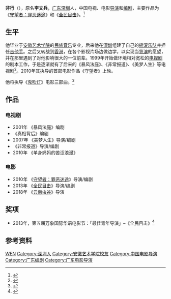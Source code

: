 '''非行'''（{{bd|1970年|12月6日|}}），原名'''李文兵'''，[[广东|广东]][[深圳|深圳]]人，中国电视、电影[[导演|导演]]和[[编剧|编剧]]，主要作品为《[[守望者：罪恶迷途|守望者：罪恶迷途]]》和《[[全民目击|全民目击]]》。<ref name="导演">{{cite web |url=http://www.chinanews.com/yl/2013/09-04/5243015.shtml |language= |title=《全民目击》导演：剧本源于“富二代”事件 |publisher=深圳晚报 |date=2013年9月4日 |accessdate= |archive-date=2013年9月22日 |archive-url=https://web.archive.org/web/20130922151303/http://www.chinanews.com/yl/2013/09-04/5243015.shtml |dead-url=no }}</ref>

== 生平 ==
他毕业于[[安徽艺术学院|安徽艺术学院]]的[[民族音乐|民族音乐]]专业，后来他在[[深圳|深圳]]组建了自己的[[摇滚乐队|摇滚乐队]]并担任[[吉他手|吉他手]]。之后又转战到[[香港|香港]]，在各个影视片场边做边学，以实现当[[导演|导演]]的愿望，并在那里遇到了对他影响很大的一位前辈。1999年开始做环境相对宽松的[[电视剧|电视剧]]的剧本工作，于是逐渐就有了后来的《暴风法庭》、《非常报道》、《美梦人生》等电视剧<ref >{{cite web |url=http://ent.sina.com.cn/m/c/2010-08-09/22303045746_6.shtml |language= |title=中国导演新势力：非行 让中国类型片走向世界 |publisher=《中国银幕》 |date=2010年8月9日 |accessdate= |archive-date=2016-03-04 |archive-url=https://web.archive.org/web/20160304220214/http://ent.sina.com.cn/m/c/2010-08-09/22303045746_6.shtml |dead-url=no }}</ref>。2010年其执导的首部电影作品《守望者》上映。

他将执导《[[鬼吹灯|鬼吹灯]]》电影三部曲。<ref >{{cite web |url=http://news.mtime.com/2016/08/16/1558678.html |language= |title=导演非行透露电影《鬼吹灯》全用新人 |publisher=Mtime时光网 |date=2016-08-16 |accessdate= |archive-date=2017-11-29 |archive-url=https://web.archive.org/web/20171129092544/http://news.mtime.com/2016/08/16/1558678.html |dead-url=no }}</ref>

== 作品 ==

=== 电视剧 ===
*2001年 《暴风法庭》编剧
*《真相背后》编剧
*2007年 《美梦人生》导演/编剧
*《非常报道》导演/编剧
*2010年 《单身妈妈的苦涩浪漫》

=== 电影 ===
*2010年 《[[守望者：罪恶迷途|守望者：罪恶迷途]]》导演/编剧
*2013年 《[[全民目击|全民目击]]》导演/编剧
*2018年 《[[云南虫谷_(2018年电影)|云南虫谷]]》导演

== 奖项 ==
*2013年，第五届[[万象国际华语电影节|万象国际华语电影节]]：「最佳青年导演」–《[[全民目击|全民目击]]》<ref>{{cite web |url=http://ent.163.com/13/1119/14/9E245V8C000300B1.html |language= |title=《全民目击》影节揽三大奖 郭富城再登影帝宝座 |publisher=网易娱乐 |date=2013年11月19日 |accessdate= |archive-date=2013年12月28日 |archive-url=https://web.archive.org/web/20131228143905/http://ent.163.com/13/1119/14/9E245V8C000300B1.html |dead-url=no }}</ref>

== 参考资料 ==
{{reflist}}

{{Authority control}}
{{DEFAULTSORT:FEI}}
[[Category:李姓|WEN]]
[[Category:深圳人|Category:深圳人]]
[[Category:安徽艺术学院校友|Category:安徽艺术学院校友]]
[[Category:中国电影导演|Category:中国电影导演]]
[[Category:广东编剧|Category:广东编剧]]
[[Category:广东电影导演|Category:广东电影导演]]